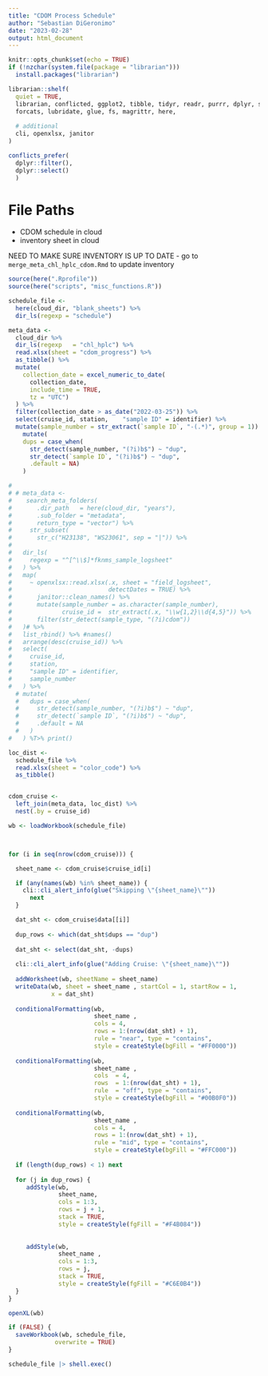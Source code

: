```yaml
---
title: "CDOM Process Schedule"
author: "Sebastian DiGeronimo"
date: "2023-02-28"
output: html_document
---
```


```r
knitr::opts_chunk$set(echo = TRUE)
if (!nzchar(system.file(package = "librarian"))) 
  install.packages("librarian")

librarian::shelf(
  quiet = TRUE,
  librarian, conflicted, ggplot2, tibble, tidyr, readr, purrr, dplyr, stringr,
  forcats, lubridate, glue, fs, magrittr, here,
  
  # additional
  cli, openxlsx, janitor
)

conflicts_prefer(
  dplyr::filter(), 
  dplyr::select()
  )
```

# File Paths
- CDOM schedule in cloud
- inventory sheet in cloud


NEED TO MAKE SURE INVENTORY IS UP TO DATE
- go to `merge_meta_chl_hplc_cdom.Rmd` to update inventory
```r
source(here(".Rprofile"))
source(here("scripts", "misc_functions.R"))

schedule_file <- 
  here(cloud_dir, "blank_sheets") %>%
  dir_ls(regexp = "schedule") 

meta_data <-
  cloud_dir %>%
  dir_ls(regexp   = "chl_hplc") %>%
  read.xlsx(sheet = "cdom_progress") %>%
  as_tibble() %>%
  mutate(
    collection_date = excel_numeric_to_date(
      collection_date, 
      include_time = TRUE,
      tz = "UTC")
  ) %>%
  filter(collection_date > as_date("2022-03-25")) %>%
  select(cruise_id, station,	"sample ID" = identifier) %>%
  mutate(sample_number = str_extract(`sample ID`, "-(.*)", group = 1)) %>%
    mutate(
    dups = case_when(
      str_detect(sample_number, "(?i)b$") ~ "dup",
      str_detect(`sample ID`, "(?i)b$") ~ "dup",
      .default = NA)
    )

# 
# # meta_data <-
#    search_meta_folders(
#       .dir_path   = here(cloud_dir, "years"),
#       .sub_folder = "metadata",
#       return_type = "vector") %>%
#     str_subset(
#       str_c("H23138", "WS23061", sep = "|")) %>%
# 
#   dir_ls(
#     regexp = "^[^\\$]*fknms_sample_logsheet"
#   ) %>%
#   map(
#     ~ openxlsx::read.xlsx(.x, sheet = "field_logsheet",
#                           detectDates = TRUE) %>%
#       janitor::clean_names() %>%
#       mutate(sample_number = as.character(sample_number),
#              cruise_id =  str_extract(.x, "\\w{1,2}\\d{4,5}")) %>%
#       filter(str_detect(sample_type, "(?i)cdom"))
#   )# %>%
#   list_rbind() %>% #names()
#   arrange(desc(cruise_id)) %>%
#   select(
#     cruise_id,
#     station,
#     "sample ID" = identifier,
#     sample_number
#   ) %>%
  # mutate(
  #   dups = case_when(
  #     str_detect(sample_number, "(?i)b$") ~ "dup",
  #     str_detect(`sample ID`, "(?i)b$") ~ "dup",
  #     .default = NA
  #   )
#   ) %T>% print()

```


```r
loc_dist <-
  schedule_file %>%
  read.xlsx(sheet = "color_code") %>%
  as_tibble()


cdom_cruise <- 
  left_join(meta_data, loc_dist) %>%
  nest(.by = cruise_id)

wb <- loadWorkbook(schedule_file) 



for (i in seq(nrow(cdom_cruise))) {

  sheet_name <- cdom_cruise$cruise_id[i]

  if (any(names(wb) %in% sheet_name)) {
    cli::cli_alert_info(glue("Skipping \"{sheet_name}\""))
      next
  }

  dat_sht <- cdom_cruise$data[[i]]
  
  dup_rows <- which(dat_sht$dups == "dup")
  
  dat_sht <- select(dat_sht, -dups)
  
  cli::cli_alert_info(glue("Adding Cruise: \"{sheet_name}\""))
  
  addWorksheet(wb, sheetName = sheet_name)
  writeData(wb, sheet = sheet_name , startCol = 1, startRow = 1, 
            x = dat_sht)
  
  conditionalFormatting(wb, 
                        sheet_name ,
                        cols = 4,
                        rows = 1:(nrow(dat_sht) + 1), 
                        rule = "near", type = "contains",
                        style = createStyle(bgFill = "#FF0000"))
  
  conditionalFormatting(wb, 
                        sheet_name ,
                        cols  = 4,
                        rows  = 1:(nrow(dat_sht) + 1), 
                        rule  = "off", type = "contains",
                        style = createStyle(bgFill = "#00B0F0"))
  
  conditionalFormatting(wb, 
                        sheet_name ,
                        cols = 4,
                        rows = 1:(nrow(dat_sht) + 1), 
                        rule = "mid", type = "contains",
                        style = createStyle(bgFill = "#FFC000"))
  
  if (length(dup_rows) < 1) next
  
  for (j in dup_rows) {
     addStyle(wb, 
              sheet_name,
              cols = 1:3,
              rows = j + 1, 
              stack = TRUE,
              style = createStyle(fgFill = "#F4B084"))
    
    
     addStyle(wb, 
              sheet_name ,
              cols = 1:3,
              rows = j, 
              stack = TRUE,
              style = createStyle(fgFill = "#C6E0B4"))
  }
}

openXL(wb)
```

```r
if (FALSE) {
  saveWorkbook(wb, schedule_file,
             overwrite = TRUE)
}

schedule_file |> shell.exec()
```

